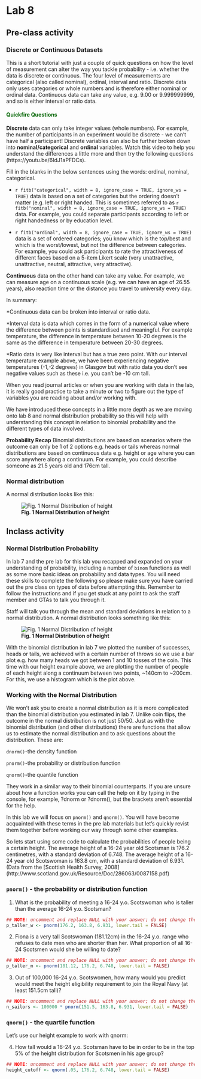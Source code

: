 # Lab 8

## Pre-class activity

### Discrete or Continuous Datasets

This is a short tutorial with just a couple of quick questions on how the level of measurement can alter the way you tackle probability - i.e. whether the data is discrete or continuous. The four level of measurements are categorical (also called nominal), ordinal, interval and ratio. Discrete data only uses categories or whole numbers and is therefore either nominal or ordinal data. Continuous data can take any value, e.g. 9.00 or 9.999999999, and so is either interval or ratio data.

#### <span style="color:DARKGREEN"> Quickfire Questions</span>

**Discrete** data can only take integer values (whole numbers). For example, the number of  participants in an experiment would be discrete - we can't have half a participant! Discrete variables can also be further broken down into **nominal/categorical** and **ordinal** variables. Watch this video to help you understand the differences a little more and then try the following questions (https://youtu.be/6IdJ1aPFDCs).

Fill in the blanks in the below sentences using the words: ordinal, nominal, categorical.

* `r fitb("categorical", width = 8, ignore_case = TRUE, ignore_ws = TRUE)` data is based on a set of categories but the ordering doesn't matter (e.g. left or right handed. This is sometimes referred to as `r fitb("nominal", width = 8, ignore_case = TRUE, ignore_ws = TRUE)` data. For example, you could separate participants according to left or right handedness or by education level.

* `r fitb("ordinal", width = 8, ignore_case = TRUE, ignore_ws = TRUE)` data is a set of ordered categories; you know which is the top/best and which is the worst/lowest, but not the difference between categories. For example, you could ask participants to rate the attractiveness of different faces based on a 5-item Likert scale (very unattractive, unattractive, neutral, attractive, very attractive).   

**Continuous** data on the other hand can take any value. For example, we can measure age on a continuous scale (e.g. we can have an age of 26.55 years), also reaction time or the distance you travel to university every day. 

In summary:

*Continuous data can be broken into interval or ratio data. 

*Interval data is data which comes in the form of a numerical value where the difference between points is standardised and meaningful. For example temperature, the difference in temperature between 10-20 degrees is the same as the difference in temperature between 20-30 degrees. 

*Ratio data is very like interval but has a true zero point. With our interval temperature example above, we have been experiencing negative temperatures (-1,-2 degrees) in Glasgow but with ratio data you don't see negative values such as these i.e. you can't be -10 cm tall. 

When you read journal articles or when you are working with data in the lab, it is really good practice to take a minute or two to figure out the type of variables you are reading about and/or working with. 

We have introduced these concepts in a little more depth as we are moving onto lab 8 and normal distribution probability so this will help with understanding this concept in relation to binomial probability and the different types of data involved.

**Probability Recap** Binomial distributions are based on scenarios where the outcome can only be 1 of 2 options e.g. heads or tails whereas normal distributions are based on continuous data e.g. height or age where you can score anywhere along a continuum. For example, you could describe someone as 21.5 years old and 176cm tall.  

### Normal distribution
A normal distribution looks like this:

![**Fig. 1 Normal Distribution of height**](images/norm_dist_height.png)

## Inclass activity

### Normal Distribution Probability

In lab 7 and the pre lab for this lab you recapped and expanded on your understanding of probability, including a number of `binom` functions as well as some more basic ideas on probability and data types. You will need these skills to complete the following so please make sure you have carried out the pre class on types of data before attempting this. Remember to follow the instructions and if you get stuck at any point to ask the staff member and GTAs to talk you through it.

Staff will talk you through the mean and standard deviations in relation to a normal distribution. A normal distribution looks something like this:

![**Fig. 1 Normal Distribution of height**](images/norm_dist_height.png)

With the binomial distribution in lab 7 we plotted the number of successes, heads or tails, we achieved with a certain number of throws so we use a bar plot e.g. how many heads we got between 1 and 10 tosses of the coin. This time with our height example above, we are plotting the number of people of each height along a continuum between two points, ~140cm to ~200cm. For this, we use a histogram which is the plot above.

### Working with the Normal Distribution

We won't ask you to create a normal distribution as it is more complicated than the binomial distribution you estimated in lab 7. Unlike coin flips, the outcome in the normal distribution is not just 50/50. Just as with the binomial distribution (and other distributions) there are functions that allow us to estimate the normal distribution and to ask questions about the distribution. These are:

`dnorm()`-the density function

`pnorm()`-the probability or distribution function

`qnorm()`-the quantile function

They work in a similar way to their binomial counterparts. If you are unsure about how a function works you can call the help on it by typing in the console, for example, ?dnorm or ?dnorm(), but the brackets aren't essential for the help.

In this lab we will focus on `pnorm()` and `qnorm()`. You will have become acquainted with these terms in the pre lab materials but let's quickly revist them together before working our way through some other examples. 

So lets start using some code to calculate the probabilities of people being a certain height. The average height of a 16-24 year old Scotsman is 176.2 centimetres, with a standard deviation of 6.748.  The average height of a 16-24 year old Scotswoman is 163.8 cm, with a standard deviation of 6.931. 
(Data from the [Scottish Health Survey, 2008]
(http://www.scotland.gov.uk/Resource/Doc/286063/0087158.pdf)

### `pnorm()` - the probability or distribution function

1. What is the probability of meeting a 16-24 y.o. Scotswoman who is
   taller than the average 16-24 y.o. Scotsman?
   
```r
## NOTE: uncomment and replace NULL with your answer; do not change the name of the variable!
p_taller_w <- pnorm(176.2, 163.8, 6.931, lower.tail = FALSE)
```
   
2. Fiona is a very tall Scotswoman (181.12\nbsp{}cm) in the 16-24
   y.o. range who refuses to date men who are shorter than her.  What
   proportion of all 16-24 Scotsmen would she be willing to date?
   
```r
## NOTE: uncomment and replace NULL with your answer; do not change the name of the variable!
p_taller_m <- pnorm(181.12, 176.2, 6.748, lower.tail = FALSE)
```

3. Out of 100,000 16-24 y.o. Scotswomen, how many would you predict
   would meet the height eligibility requirement to join the Royal
   Navy (at least 151.5\nbsp{}cm tall)?
   
```r
## NOTE: uncomment and replace NULL with your answer; do not change the name of the variable!
n_sailors <- 100000 * pnorm(151.5, 163.8, 6.931, lower.tail = FALSE)
```

### `qnorm()` - the quartile function

Let's use our height example to work with qnorm:

4. How tall would a 16-24 y.o. Scotsman have to be in order to be in
   the top 5% of the height distribution for Scotsmen in his age
   group?

```r
## NOTE: uncomment and replace NULL with your answer; do not change the name of the variable!
height_cutoff <- qnorm(.05, 176.2, 6.748, lower.tail = FALSE)
```
